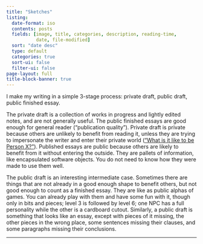 ```yaml
---
title: "Sketches"
listing:
  date-format: iso
  contents: posts
  fields: [image, title, categories, description, reading-time,
           date, file-modified]
  sort: "date desc"
  type: default
  categories: true
  sort-ui: false
  filter-ui: false
page-layout: full
title-block-banner: true
---
```


I make my writing in a simple 3-stage process: private draft, public draft, public finished essay.

The private draft is a collection of works in progress and lightly edited notes, and are not generally useful. The public finished essays are good enough for general reader ("publication quality"). Private draft is private because others are unlikely to benefit from reading it, unless they are trying to impersonate the writer and enter their private world (["What is it like to be Person X?"](https://en.wikipedia.org/wiki/What_Is_It_Like_to_Be_a_Bat%3F)). Published essays are public because others are likely to benefit from it without entering the outside. They are pallets of information, like encapsulated software objects. You do not need to know how they were made to use them well.

The public draft is an interesting intermediate case. Sometimes there are things that are not already in a good enough shape to benefit others, but not good enough to count as a finished essay. They are like as public alphas of games. You can already play with them and have some fun with it, though only in bits and pieces; level 3 is followed by level 6; one NPC has a full personality while the other is a cardboard cutout. Similarly, a public draft is something that looks like an essay, except with pieces of it missing, the other pieces in the wrong place, some sentences missing their clauses, and some paragraphs missing their conclusions.

----

